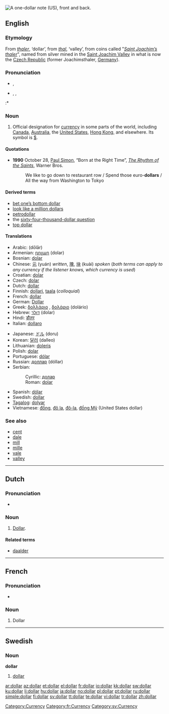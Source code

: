 [[Image:US Silvercert1.jpg|thumb|right|A one-dollar note (US), front and back.]]
{{also|Dollar}}
==English==

===Etymology===
From {{etyl|de}} ''[[thaler]]'', ‘dollar’, from ''[[thal]]'', ‘valley’, from coins called "''[[Saint Joachim’s thaler]]''", named from silver mined in the [[w:Saint Joachim Valley|Saint Joachim Valley]] in what is now the [[Czech Republic]] (former Joachimsthaler, [[Germany]]).

===Pronunciation===
* {{a|UK}} {{IPA|/ˈdɒlə/}}, {{SAMPA|/"dQl@/}}
* {{a|US}} {{enPR|dälʹər}}, {{IPA|/ˈdɑːlɚ/}}, {{SAMPA|/"dA:l@`/}}
:* {{rhymes|ɒlə(r)}}

===Noun===
{{en-noun}}

# Official designation for [[currency]] in some parts of the world, including [[Canada]], [[Australia]], the [[United States]], [[Hong Kong]], and elsewhere.  Its symbol is [[$]].

====Quotations====
* '''1990''' October 28, [[w:Paul Simon|Paul Simon]], “Born at the Right Time”, ''[[w:The Rhythm of the Saints|The Rhythm of the Saints]]'', Warner Bros.
*: We like to go down to restaurant row / Spend those euro-'''dollars''' / All the way from Washington to Tokyo

====Derived terms====
* [[bet one’s bottom dollar]]
* [[look like a million dollars]]
* [[petrodollar]]
* the [[sixty-four-thousand-dollar question]]
* [[top dollar]]

====Translations====
{{trans-top|designation for specific currency}}
* Arabic: {{Arab|[[دولار]]}} (dōlār) {{m}}
* Armenian: [[դոլար]] (dolar)
* Bosnian: [[dolar#Bosnian|dolar]] {{m}}
* Chinese: [[元]] (yuán) ''written'', [[塊]], [[块]] (kuài) ''spoken'' (''both terms can apply to any currency if the listener knows, which currency is used'')
* Croatian: [[dolar#Croatian|dolar]] {{m}}
* Czech: [[dolar#Czech|dolar]] {{m}}
* Dutch: [[#Dutch|dollar]] {{m}}
* Finnish: [[dollari]], [[taala]] (''colloquial'')
* French: [[#French|dollar]] {{m}}
* German: [[Dollar]] {{m}}
* Greek: [[δολλάριο]] {{n}}, [[δολάριο]] {{n}} (dolário)<!--move pronunciation to Greek pages: [ðo̞ˈlariˌo̞]-->
* Hebrew: [[דולר]] (dolar)
* Hindi: [[डौलर]]
* Italian: [[dollaro]] {{m}}
{{trans-mid}}
* Japanese: [[ドル]] (doru)
* Korean: [[달러]] (dalleo)
* Lithuanian: [[doleris]] {{m}}
* Polish: [[dolar#Polish|dolar]] {{m}}
* Portuguese: [[dólar#Portuguese|dólar]] {{m}}
* Russian: [[доллар]] (dóllar) {{m}}
* Serbian:
*: Cyrillic: [[долар#Serbian|долар]] {{m}}
*: Roman: [[dolar#Serbian|dolar]] {{m}}
* Spanish: [[dólar#Spanish|dólar]] {{m}}
* Swedish: [[#Swedish|dollar]] {{c}}
* [[Tagalog]]: [[dolyar]]
* Vietnamese: [[đồng]], [[Đô la|đô la]], [[Đô-la|đô-la]], [[Đồng Mỹ|đồng Mỹ]] (United States dollar)
{{trans-bottom}}

===See also===
* [[cent]]
* [[dale]]
* [[mill]]
* [[mille]]
* [[vale]]
* [[valley]]

[[Category:Currency]]

----

==Dutch==

===Pronunciation===
* {{IPA|/dɔlɑr/|lang=nl}}

===Noun===
{{nl-noun2|m|s|tje}}

# [[#English|Dollar]].

====Related terms====
* [[daalder]]

----

==French==

===Pronunciation===
* {{audio|Fr-dollar.ogg|Audio}}

===Noun===
{{fr-noun|m}}

# Dollar

[[Category:fr:Currency]]

----

==Swedish==

===Noun===
{{sv-noun-irreg-c|2=dollarn|3=dollar|4=dollarna}}
'''dollar''' {{c}}

# [[#English|dollar]]

[[Category:sv:Currency]]

[[ar:dollar]]
[[az:dollar]]
[[et:dollar]]
[[el:dollar]]
[[fr:dollar]]
[[io:dollar]]
[[kk:dollar]]
[[sw:dollar]]
[[ku:dollar]]
[[li:dollar]]
[[hu:dollar]]
[[ja:dollar]]
[[no:dollar]]
[[pl:dollar]]
[[pt:dollar]]
[[ru:dollar]]
[[simple:dollar]]
[[fi:dollar]]
[[sv:dollar]]
[[tt:dollar]]
[[te:dollar]]
[[vi:dollar]]
[[tr:dollar]]
[[zh:dollar]]